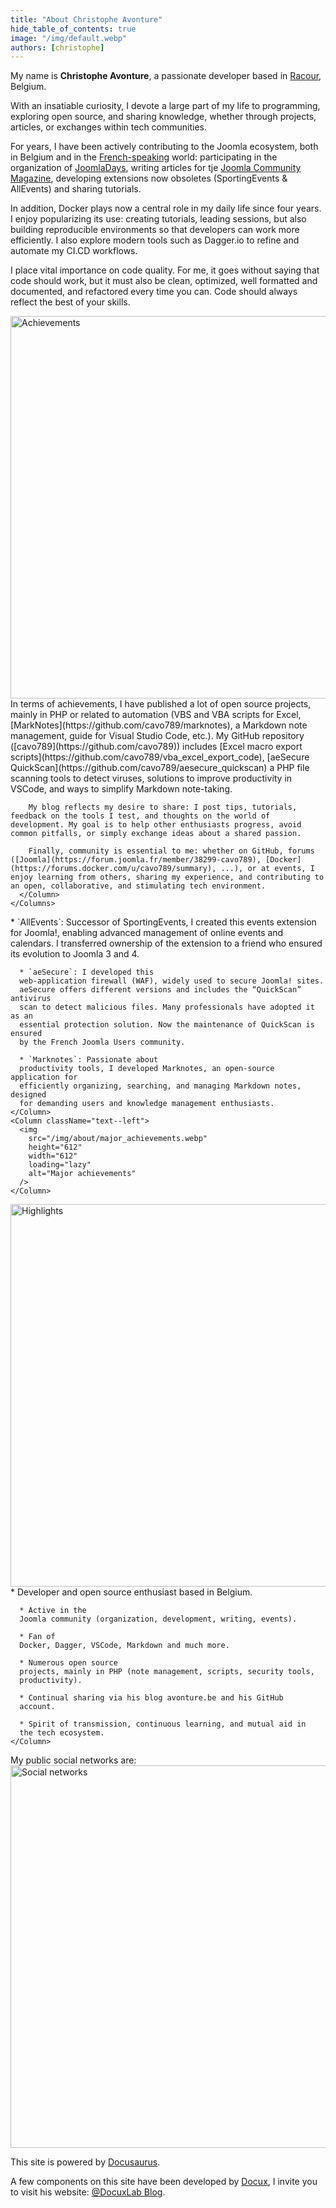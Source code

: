 ```yaml
---
title: "About Christophe Avonture"
hide_table_of_contents: true
image: "/img/default.webp"
authors: [christophe]
---
```



<!-- cspell:ignore Racour,Marknotes,nowrap,docux -->

My name is **Christophe Avonture**, a passionate developer based in [Racour](https://fr.wikipedia.org/wiki/Racour), Belgium.

With an insatiable curiosity, I devote a large part of my life to programming, exploring open source, and sharing knowledge, whether through projects, articles, or exchanges within tech communities.

For years, I have been actively contributing to the Joomla ecosystem, both in Belgium and in the [French-speaking](https://forum.joomla.fr/member/38299-cavo789) world: participating in the organization of [JoomlaDays](https://www.joomladay.fr/?view=article&id=56:christophe-avonture&catid=17), writing articles for tje [Joomla Community Magazine](https://magazine.joomla.org/), developing extensions now obsoletes (SportingEvents & AllEvents) and sharing tutorials.

In addition, Docker plays now a central role in my daily life since four years. I enjoy popularizing its use: creating tutorials, leading sessions, but also building reproducible environments so that developers can work more efficiently. I also explore modern tools such as Dagger.io to refine and automate my CI.CD workflows.

I place vital importance on code quality. For me, it goes without saying that code should work, but it must also be clean, optimized, well formatted and documented, and refactored every time you can. Code should always reflect the best of your skills.

<Tabs>

  <TabItem value="achievements" label="Achievements" default>
    <Columns>
      <Column className='text--left'>
        <img src="/img/about/achievements.webp" height="612" width="612" loading="lazy" alt="Achievements" />
      </Column>
      <Column className='text--justify'>
        In terms of achievements, I have published a lot of open source projects, mainly in PHP or related to automation (VBS and VBA scripts for Excel, [MarkNotes](https://github.com/cavo789/marknotes), a Markdown note management, guide for Visual Studio Code, etc.). My GitHub repository ([cavo789](https://github.com/cavo789)) includes [Excel macro export scripts](https://github.com/cavo789/vba_excel_export_code), [aeSecure QuickScan](https://github.com/cavo789/aesecure_quickscan) a PHP file scanning tools to detect viruses, solutions to improve productivity in VSCode, and ways to simplify Markdown note-taking.

        My blog reflects my desire to share: I post tips, tutorials, feedback on the tools I test, and thoughts on the world of development. My goal is to help other enthusiasts progress, avoid common pitfalls, or simply exchange ideas about a shared passion.

        Finally, community is essential to me: whether on GitHub, forums ([Joomla](https://forum.joomla.fr/member/38299-cavo789), [Docker](https://forums.docker.com/u/cavo789/summary), ...), or at events, I enjoy learning from others, sharing my experience, and contributing to an open, collaborative, and stimulating tech environment.
      </Column>
    </Columns>

  </TabItem>

<TabItem value="major" label="Major achievements">
  <Columns>
    <Column className="text--justify">
      * `AllEvents`: Successor of SportingEvents, I created this events
      extension for Joomla!, enabling advanced management of online events and
      calendars. I transferred ownership of the extension to a friend who
      ensured its evolution to Joomla 3 and 4.

      * `aeSecure`: I developed this
      web-application firewall (WAF), widely used to secure Joomla! sites.
      aeSecure offers different versions and includes the “QuickScan” antivirus
      scan to detect malicious files. Many professionals have adopted it as an
      essential protection solution. Now the maintenance of QuickScan is ensured
      by the French Joomla Users community.

      * `Marknotes`: Passionate about
      productivity tools, I developed Marknotes, an open-source application for
      efficiently organizing, searching, and managing Markdown notes, designed
      for demanding users and knowledge management enthusiasts.
    </Column>
    <Column className="text--left">
      <img
        src="/img/about/major_achievements.webp"
        height="612"
        width="612"
        loading="lazy"
        alt="Major achievements"
      />
    </Column>
  </Columns>
</TabItem>

<TabItem value="highlights" label="Highlights">
  <Columns>
    <Column className="text--left">
      <img
        src="/img/about/highlights.webp"
        height="612"
        width="612"
        loading="lazy"
        alt="Highlights"
      />
    </Column>
    <Column className="text--justify">
      * Developer and open source enthusiast based in Belgium.

      * Active in the
      Joomla community (organization, development, writing, events).

      * Fan of
      Docker, Dagger, VSCode, Markdown and much more.

      * Numerous open source
      projects, mainly in PHP (note management, scripts, security tools,
      productivity).

      * Continual sharing via his blog avonture.be and his GitHub
      account.

      * Spirit of transmission, continuous learning, and mutual aid in
      the tech ecosystem.
    </Column>
  </Columns>
</TabItem>

  <TabItem value="networks" label="Social networks">
    <Columns>
      <Column className='text--justify'>
      <div style={{ paddingBottom: '1em' }}>My public social networks are:</div>
      <div style={{
        alignContent: 'flex-start',
        flexDirection: 'column',
        display: 'flex',
        flexWrap: 'nowrap',
        justifyContent: 'center',
        gap: '2rem'
      }}>
        <a href="https://bsky.app/profile/avonture.be" title="Bluesky">
          <LogoIcon name="logos:bluesky" size='128' />
        </a>
        <a href="https://github.com/cavo789/" title="GitHub">
          <LogoIcon name="logos:github" size='128' />
        </a>
        <a href="https://joomlacommunity.cloud.mattermost.com/main/messages/@cavo789" title="Mattermost">
          <LogoIcon name="logos:mattermost" size='128' />
        </a>
      </div>
    </Column>
      <Column className='text--left'>
        <img src="/img/about/social_networks.webp" height="612" width="612" loading="lazy" alt="Social networks" />
      </Column>
    </Columns>
  </TabItem>
</Tabs>

This site is powered by [Docusaurus](https://docusaurus.io/).

A few components on this site have been developed by [Docux](https://github.com/Juniors017), I invite you to visit his website: [@DocuxLab Blog](https://docuxlab.com/).

<ScrollToTopButton />
